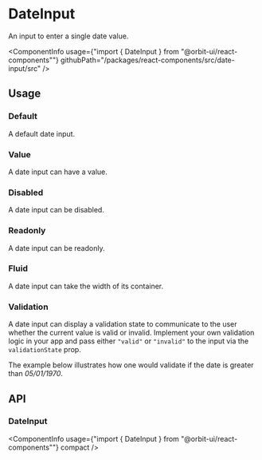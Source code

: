 
<Meta
    title="Components/DateInput"
    id="date-input"
/>

# DateInput

<Tagline>An input to enter a single date value.</Tagline>

<ComponentInfo
    usage={"import { DateInput } from \"@orbit-ui/react-components\""}
    githubPath="/packages/react-components/src/date-input/src"
/>

## Usage

### Default

A default date input.

<Preview>
    <Story name="default">
        <DateInput placeholder="dd/mm/yyyy" />
    </Story>
</Preview>

### Value

A date input can have a value.

<Preview>
    <Story name="value">
        <DateInput defaultValue={new Date(1970, 0, 5)} placeholder="dd/mm/yyyy" />
    </Story>
</Preview>

### Disabled

A date input can be disabled.

<Preview>
    <Story name="disabled">
        <DateInput disabled placeholder="dd/mm/yyyy" />
    </Story>
</Preview>

### Readonly

A date input can be readonly.

<Preview>
    <Story name="readonly">
        <DateInput readOnly placeholder="dd/mm/yyyy" />
    </Story>
</Preview>

### Fluid

A date input can take the width of its container.

<Preview>
    <Story name="fluid">
        <DateInput fluid placeholder="dd/mm/yyyy" />
    </Story>
</Preview>

### Validation

A date input can display a validation state to communicate to the user whether the current value is valid or invalid. Implement your own validation logic in your app and pass either `"valid"` or `"invalid"` to the input via the `validationState` prop.

The example below illustrates how one would validate if the date is greater than *05/01/1970*.

<Preview filePath="/date-input/docs/DateValidation" />

## API

### DateInput

<ComponentInfo
    usage={"import { DateInput } from \"@orbit-ui/react-components\""}
    compact
/>

<ArgsTable of={InnerDateInput} />

